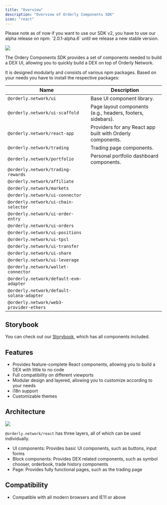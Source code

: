 ```yaml
---
title: "Overview"
description: "Overview of Orderly Components SDK"
icon: "react"
---
```


<Warning>
  Please note as of now if you want to use our SDK v2, you have to use our alpha release on npm:
  `2.0.1-alpha.6` until we release a new stable version.
</Warning>

![](/sdks/react/images/sdk-cover.webp)

The Ordery Components SDK provides a set of components needed to build a DEX UI, allowing you to quickly build a DEX on top of Orderly Network.

It is designed modularly and consists of various npm packages.
Based on your needs you have to install the respective packages:

| Name                                      | Description                                                |
| ----------------------------------------- | ---------------------------------------------------------- |
| `@orderly.network/ui`                     | Base UI component library.                                 |
| `@orderly.network/ui-scaffold`            | Page layout components (e.g., headers, footers, sidebars). |
| `@orderly.network/react-app`              | Providers for any React app built with Orderly components. |
| `@orderly.network/trading`                | Trading page components.                                   |
| `@orderly.network/portfolio`              | Personal portfolio dashboard components.                   |
| `@orderly.network/trading-rewards`        |                                                            |
| `@orderly.network/affiliate`              |                                                            |
| `@orderly.network/markets`                |                                                            |
| `@orderly.network/ui-connector`           |                                                            |
| `@orderly.network/ui-chain-selector`      |                                                            |
| `@orderly.network/ui-order-entry`         |                                                            |
| `@orderly.network/ui-orders`              |                                                            |
| `@orderly.network/ui-positions`           |                                                            |
| `@orderly.network/ui-tpsl`                |                                                            |
| `@orderly.network/ui-transfer`            |                                                            |
| `@orderly.network/ui-share`               |                                                            |
| `@orderly.network/ui-leverage`            |                                                            |
| `@orderly.network/wallet-connector`       |                                                            |
| `@orderly.network/default-evm-adapter`    |                                                            |
| `@orderly.network/default-solana-adapter` |                                                            |
| `@orderly.network/web3-provider-ethers`   |                                                            |

## Storybook

You can check out our [Storybook](https://storybook.orderly.network/), which has all components included.

## Features

- Provides feature-complete React components, allowing you to build a DEX with little to no code
- Full compatibility on different viewports
- Modular design and layered, allowing you to customize according to your needs
- i18n support
- Customizable themes

## Architecture

![](/sdks/react/images/orderly_architecture.webp)

`@orderly.network/react` has three layers, all of which can be used individually.

- UI components: Provides basic UI components, such as buttons, input forms
- Block components: Provides DEX related components, such as symbol chooser, orderbook, trade history components
- Page: Provides fully functional pages, such as the trading page

## Compatibility

- Compatible with all modern browsers and IE11 or above
